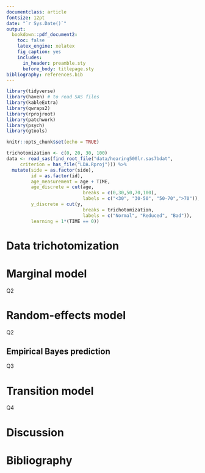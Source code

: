 ```yaml
---
documentclass: article
fontsize: 12pt
date: "`r Sys.Date()`"
output: 
  bookdown::pdf_document2: 
    toc: false
    latex_engine: xelatex
    fig_caption: yes
    includes:
      in_header: preamble.sty
      before_body: titlepage.sty
bibliography: references.bib  
---
```


```r
library(tidyverse)
library(haven) # to read SAS files
library(kableExtra)
library(qwraps2)
library(rprojroot)
library(patchwork)
library(psych)
library(gtools)

knitr::opts_chunk$set(echo = TRUE)
```

```r
trichotomization <- c(0, 20, 30, 100)
data <- read_sas(find_root_file("data/hearing500lr.sas7bdat", 
     criterion = has_file("LDA.Rproj"))) %>%
  mutate(side = as.factor(side),
         id = as.factor(id),
         age_measurement = age + TIME,
         age_discrete = cut(age,
                            breaks = c(0,30,50,70,100),
                            labels = c("<30", "30-50", "50-70",">70")),
         y_discrete = cut(y,
                            breaks = trichotomization,
                            labels = c("Normal", "Reduced", "Bad")),
         learning = 1*(TIME == 0))
```
# Data trichotomization

# Marginal model
Q2

# Random-effects model
Q2

## Empirical Bayes prediction
Q3

# Transition model
Q4

# Discussion


# Bibliography

